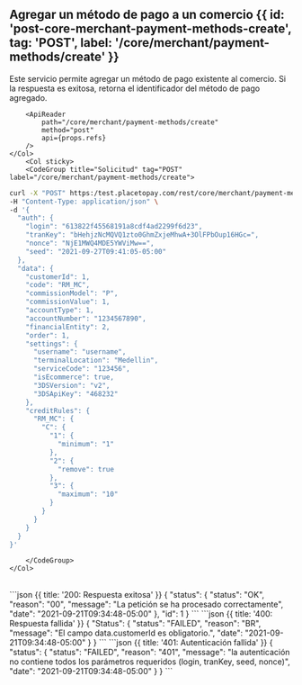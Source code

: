 


## Agregar un método de pago a un comercio {{ id: 'post-core-merchant-payment-methods-create', tag: 'POST', label: '/core/merchant/payment-methods/create' }}

<Row>
    <Col>
        Este servicio permite agregar un método de pago existente al comercio. Si la respuesta es exitosa, retorna el identificador del método de pago agregado.
    
        <ApiReader
            path="/core/merchant/payment-methods/create"
            method="post"
            api={props.refs}
        />
    </Col>
        <Col sticky>
        <CodeGroup title="Solicitud" tag="POST" label="/core/merchant/payment-methods/create">
```bash {{title: 'Agregar un método de pago.'}}
curl -X "POST" https:/test.placetopay.com/rest/core/merchant/payment-methods/create \
-H "Content-Type: application/json" \
-d '{
  "auth": {
    "login": "613822f45568191a8cdf4ad2299f6d23",
    "tranKey": "bHehjzNcMQVQ1zto0GhmZxjeMhwA+3OlFPbOup16HGc=",
    "nonce": "NjE1MWQ4MDE5YWViMw==",
    "seed": "2021-09-27T09:41:05-05:00"
  },
  "data": {
    "customerId": 1,
    "code": "RM_MC",
    "commissionModel": "P",
    "commissionValue": 1,
    "accountType": 1,
    "accountNumber": "1234567890",
    "financialEntity": 2,
    "order": 1,
    "settings": {
      "username": "username",
      "terminalLocation": "Medellin",
      "serviceCode": "123456",
      "isEcommerce": true,
      "3DSVersion": "v2",
      "3DSApiKey": "468232"
    },
    "creditRules": {
      "RM_MC": {
        "C": {
          "1": {
            "minimum": "1"
          },
          "2": {
            "remove": true
          },
          "3": {
            "maximum": "10"
          }
        }
      }
    }
  }
}'
```
        </CodeGroup>
    </Col>
</Row>

<Row>
    <Col>
        <ApiReader
            path="/core/merchant/payment-methods/create"
            method="post"
            type="response"
            api={props.refs}
        />
    </Col>
        <Col sticky>
        <br />
        <CodeGroup title="Respuesta">
```json {{ title: '200: Respuesta exitosa' }}
{
  "status": {
    "status": "OK",
    "reason": "00",
    "message": "La petición se ha procesado correctamente",
    "date": "2021-09-21T09:34:48-05:00"
  },
  "id": 1
}
```
```json {{ title: '400: Respuesta fallida' }}
{
  "Status": {
    "status": "FAILED",
    "reason": "BR",
    "message": "El campo data.customerId es obligatorio.",
    "date": "2021-09-21T09:34:48-05:00"
  }
}
```
```json {{ title: '401: Autenticación fallida' }}
{
  "status": {
    "status": "FAILED",
    "reason": "401",
    "message": "la autenticación no contiene todos los parámetros requeridos (login, tranKey, seed, nonce)",
    "date": "2021-09-21T09:34:48-05:00"
  }
}
```
        </CodeGroup>
    </Col>
</Row>

